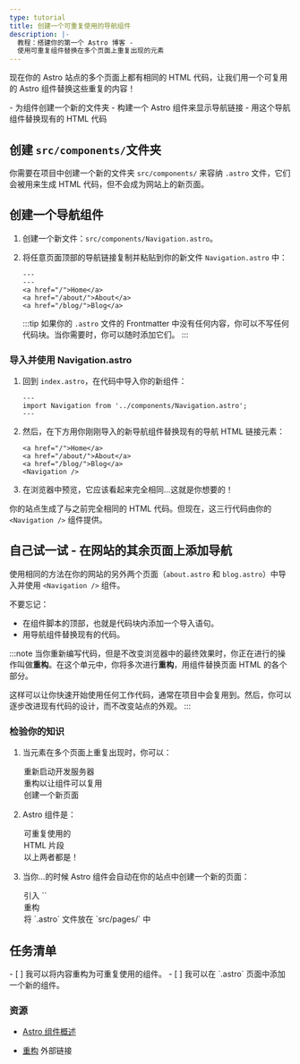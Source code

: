 ```yaml
---
type: tutorial
title: 创建一个可重复使用的导航组件
description: |-
  教程：搭建你的第一个 Astro 博客 -
  使用可重复组件替换在多个页面上重复出现的元素
---
```


现在你的 Astro 站点的多个页面上都有相同的 HTML 代码，让我们用一个可复用的 Astro 组件替换这些重复的内容！

<PreCheck>
  - 为组件创建一个新的文件夹
  - 构建一个 Astro 组件来显示导航链接
  - 用这个导航组件替换现有的 HTML 代码
</PreCheck>

## 创建 `src/components/`文件夹

你需要在项目中创建一个新的文件夹 `src/components/` 来容纳 `.astro` 文件，它们会被用来生成 HTML 代码，但不会成为网站上的新页面。

## 创建一个导航组件

1. 创建一个新文件：`src/components/Navigation.astro`。

2. 将任意页面顶部的导航链接复制并粘贴到你的新文件 `Navigation.astro` 中：

    ```astro title="src/components/Navigation.astro" "---"
    ---
    ---
    <a href="/">Home</a>
    <a href="/about/">About</a>
    <a href="/blog/">Blog</a>
    ```
    :::tip
    如果你的 `.astro` 文件的 Frontmatter 中没有任何内容，你可以不写任何代码块。当你需要时，你可以随时添加它们。
    :::

### 导入并使用 Navigation.astro

1. 回到 `index.astro`，在代码中导入你的新组件：

    ```astro title="src/pages/index.astro"
    ---
    import Navigation from '../components/Navigation.astro';
    ---
    ```

2. 然后，在下方用你刚刚导入的新导航组件替换现有的导航 HTML 链接元素：

    ```astro title="src/pages/index.astro" del={1-3} ins={4}
    <a href="/">Home</a>
    <a href="/about/">About</a>
    <a href="/blog/">Blog</a>
    <Navigation />
    ```

3. 在浏览器中预览，它应该看起来完全相同...这就是你想要的！

你的站点生成了与之前完全相同的 HTML 代码。但现在，这三行代码由你的 `<Navigation />` 组件提供。

<Box icon="puzzle-piece">

## 自己试一试 - 在网站的其余页面上添加导航

使用相同的方法在你的网站的另外两个页面（`about.astro` 和 `blog.astro`）中导入并使用 `<Navigation />` 组件。

不要忘记：
- 在组件脚本的顶部，也就是代码块内添加一个导入语句。
- 用导航组件替换现有的代码。

</Box>

:::note
当你重新编写代码，但是不改变浏览器中的最终效果时，你正在进行的操作叫做**重构**。在这个单元中，你将多次进行**重构**，用组件替换页面 HTML 的各个部分。

这样可以让你快速开始使用任何工作代码，通常在项目中会复用到。然后，你可以逐步改进现有代码的设计，而不改变站点的外观。
:::

<Box icon="check-list">

### 检验你的知识

1. 当元素在多个页面上重复出现时，你可以：
    <MultipleChoice>
      <Option>
        重新启动开发服务器
      </Option>
      <Option isCorrect>
        重构以让组件可以复用
      </Option>
      <Option>
        创建一个新页面
      </Option>
    </MultipleChoice>

2. Astro 组件是：
    <MultipleChoice>
      <Option>
        可重复使用的
      </Option>
      <Option>
        HTML 片段
      </Option>
      <Option isCorrect>
        以上两者都是！
      </Option>
    </MultipleChoice>

3. 当你...的时候 Astro 组件会自动在你的站点中创建一个新的页面：
    <MultipleChoice>
      <Option>
        引入 `<html></html>`
      </Option>
      <Option>
        重构
      </Option>
      <Option isCorrect>
        将 `.astro` 文件放在 `src/pages/` 中
      </Option>
    </MultipleChoice>
</Box>

<Box icon="check-list">

## 任务清单

<Checklist>
- [ ] 我可以将内容重构为可重复使用的组件。
- [ ] 我可以在 `.astro` 页面中添加一个新的组件。
</Checklist>

</Box>

### 资源 

- [Astro 组件概述](/zh-cn/core-concepts/astro-components/#component-structure)

- [重构](https://refactoring.com/) <Badge>外部链接</Badge>
